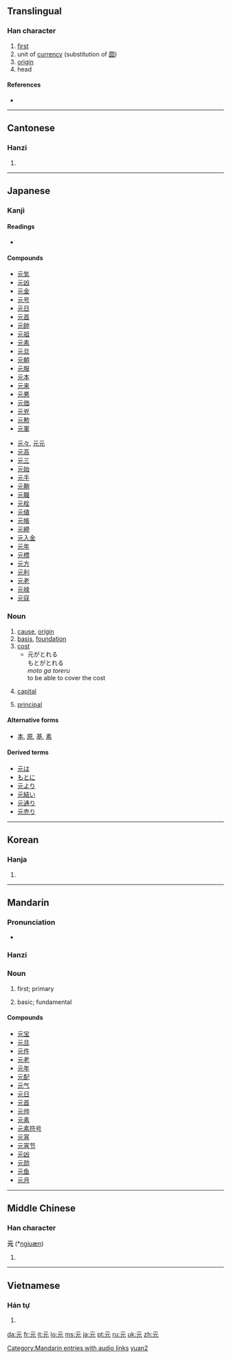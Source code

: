 ==Translingual==

===Han character===
{{Han char|rn=10|rad=儿|as=02|sn=4|four=1021<sub>1</sub>|canj=一一山 (MMU)}}

# [[first]]
# unit of [[currency]] (substitution of [[圆]])
# [[origin]]
# head

====References====
* {{Han ref|kx=0123.060|dkj=01340|dj=0258.030|hdz=10264.060|uh=5143|ud=20803|bh=A4B8|bd=42168}}

----

==Cantonese==

===Hanzi===
{{yue-hanzi|jyut=|y=yun4}}

# {{defn|Cantonese|sort=儿02}}

----

==Japanese==

===Kanji===
{{ja-kanji|grade=2|rs=儿02}}

====Readings====
* {{ja-readings|on=[[げん]] ([[gen]]), [[がん]] ([[gan]])|kun=[[もと]] ([[moto]]), [[こうべ]] ([[kōbe]])}}

====Compounds====
{{top2}}
* [[元気]]
* [[元凶]]
* [[元金]]
* [[元号]]
* [[元日]]
* [[元首]]
* [[元帥]]
* [[元祖]]
* [[元素]]
* [[元旦]]
* [[元朝]]
* [[元服]]
* [[元本]]
* [[元来]]
* [[元悪]]
* [[元価]]
* [[元兇]]
* [[元勲]]
* [[元軍]]
{{mid2}}
* [[元々]], [[元元]]
* [[元高]]
* [[元三]]
* [[元始]]
* [[元手]]
* [[元鞘]]
* [[元職]]
* [[元栓]]
* [[元値]]
* [[元帳]]
* [[元締]]
* [[元入金]]
* [[元年]]
* [[元標]]
* [[元方]]
* [[元利]]
* [[元老]]
* [[元禄]]
* [[元寇]]
{{bottom}}

===Noun===
{{ja-noun|k|hira=もと|rom=moto}}

# [[cause]], [[origin]]
# [[basis]], [[foundation]]
# [[cost]]
#* 元がとれる<br>もとがとれる<br>''moto ga toreru''<Br>to be able to cover the cost
# {{finance|lang=ja}} [[capital]]
# [[principal]]

====Alternative forms====
* [[本]], [[原]], [[基]], [[素]]

====Derived terms====
* [[元は]]
* [[もとに]]
* [[元より]]
* [[元結い]]
* [[元通り]]
* [[元売り]]

----

==Korean==

===Hanja===
{{ko-hanja|hangeul=원|eumhun=으뜸|rv=won|mr=wŏn}}

# {{defn|Korean|sort=儿02}}

----

==Mandarin==

===Pronunciation===
*{{audio|zh-yuán.ogg|audio}}

===Hanzi===
{{cmn-hanzi|pin=[[ruì]] ([[rui4]]), [[yuán]] ([[yuan2]]), [[yuè]] ([[yue4]])|wg=jui<sup>4</sup>, yüan<sup>2</sup>, yüeh<sup>4</sup>}}
{{zh-hanzi|[[元]]}}

===Noun===
{{cmn-noun|ts|pin=yuán|pint=yuan2|rs=儿02}}

# {{Beginning Mandarin|lang=zh-tw|skey=儿02}} first; primary
# {{Beginning Mandarin|lang=zh-tw|skey=儿02}} basic; fundamental

====Compounds====
* [[元宝]]
* [[元旦]]
* [[元件]]
* [[元老]]
* [[元年]]
* [[元配]]
* [[元气]]
* [[元日]]
* [[元首]]
* [[元帅]]
* [[元素]]
* [[元素符号]]
* [[元宵]]
* [[元宵节]]
* [[元凶]]
* [[元勋]]
* [[元鱼]]
* [[元月]]

[[Category:Mandarin entries with audio links]]
[[Category:zh-cn:Beginning Mandarin|yuan2]]

----

==Middle Chinese==

===Han character===
'''元''' (*[[ngiuæn]])<!--asterisk signifies that this is a reconstructed pronunciation-->

# {{defn|Middle Chinese|sort=儿02}}

----

==Vietnamese==

===Hán tự===
{{vi-hantu|[[nguyên]]|rs=儿02}}

# {{defn|Vietnamese|sort=儿02}}

[[da:元]]
[[fr:元]]
[[it:元]]
[[lo:元]]
[[ms:元]]
[[ja:元]]
[[pt:元]]
[[ru:元]]
[[uk:元]]
[[zh:元]]